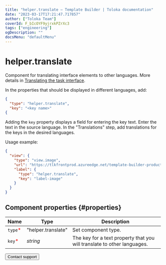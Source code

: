 ```yaml
---
title: "helper.translate — Template Builder | Toloka documentation"
date: "2023-03-17T17:21:47.717857"
author: ["Toloka Team"]
coverId: F_bIcOYF9yjrxkPZrXc3
tags: ["engineering"]
ogDescription: ""
docsMenu: "defaultMenu"
---
```


# helper.translate

Component for translating interface elements to other languages. More details in [Translating the task interface](/docs/guide/project-languages#interface-translate).

In the properties that should be displayed in different languages, add:

```json
{
  "type": "helper.translate",
  "key": "<key name>"
{
```

Adding the `key` property displays a field for entering the key text. Enter the text in the source language. In the "Translations" step, add translations for the keys in the desired languages.

Usage example:

```json
{
  "view": {
    "type": "view.image",
    "url": "https://tlkfrontprod.azureedge.net/template-builder-production/static/file-examples/small.png",
    "label": {
      "type": "helper.translate",
      "key": "label-image"
    }
  }
}
```

## Component properties {#properties}

**Name** | **Type** | **Description**
----- | ----- | -----
`type`<span style="color: red">\*</span> | "helper.translate" | Set component type.
`key`<span style="color: red">\*</span> | _string_ | The key for a text property that you will translate to other languages.

<Button themeColor="light" view="default" size="l" type="link" url="/docs/guide/troubleshooting/support?form-source=template-builder-reference-helper-translate">Contact support</Button>
